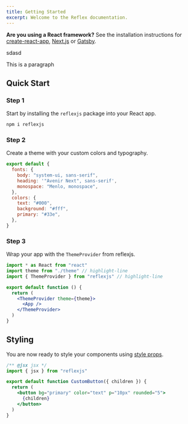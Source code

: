 ```yaml
---
title: Getting Started
excerpt: Welcome to the Reflex documentation.
---
```


<Callout>


**Are you using a React framework?** See the installation instructions for [create-react-app](/docs/getting-starterd/create-react-app), [Next.js](/docs/getting-started/next) or [Gatsby](/docs/getting-started/gatsby).

</Callout>


<span color="accent">sdasd</span>

<p color="primary">This is a paragraph</p>

<Box display="grid" col="1|2|3" my="8" gap="4">
  <LinkedCard href="/docs/installation/next" icon="nextjs" title="Next.js" />
  <LinkedCard
    href="/docs/installation/gatsby"
    icon="gatsby"
    title="Gatsby"
    color="#663399"
  />
  <LinkedCard
    href="/docs/installation/create-react-app"
    icon="react"
    title="Create React App"
    color="#61DAFB"
  />
</Box>

## Quick Start

### Step 1

Start by installing the `reflexjs` package into your React app.

```sh
npm i reflexjs
```

### Step 2

Create a theme with your custom colors and typography.

```js title=theme.js
export default {
  fonts: {
    body: "system-ui, sans-serif",
    heading: '"Avenir Next", sans-serif',
    monospace: "Menlo, monospace",
  },
  colors: {
    text: "#000",
    background: "#fff",
    primary: "#33e",
  },
}
```

### Step 3

Wrap your app with the `ThemeProvider` from reflexjs.

```jsx
import * as React from "react"
import theme from "./theme" // highlight-line
import { ThemeProvider } from "reflexjs" // highlight-line

export default function () {
  return (
    <ThemeProvider theme={theme}>
      <App />
    </ThemeProvider>
  )
}
```

## Styling

You are now ready to style your components using [style props](/docs/styling).

```jsx
/** @jsx jsx */
import { jsx } from "reflexjs"

export default function CustomButton({ children }) {
  return (
    <button bg="primary" color="text" p="10px" rounded="5">
      {children}
    </button>
  )
}
```

